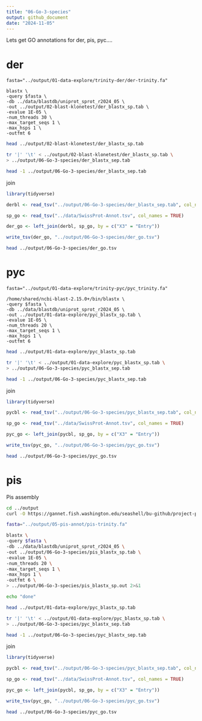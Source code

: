 ```yaml
---
title: "06-Go-3-species"
output: github_document
date: "2024-11-05"
---
```


Lets get GO annotations for der, pis, pyc....


# der 

```
fasta="../output/01-data-explore/trinity-der/der-trinity.fa"

blastx \
-query $fasta \
-db ../data/blastdb/uniprot_sprot_r2024_05 \
-out ../output/02-blast-klonetest/der_blastx_sp.tab \
-evalue 1E-05 \
-num_threads 30 \
-max_target_seqs 1 \
-max_hsps 1 \
-outfmt 6
```

```bash
head ../output/02-blast-klonetest/der_blastx_sp.tab
```


```bash
tr '|' '\t' < ../output/02-blast-klonetest/der_blastx_sp.tab \
> ../output/06-Go-3-species/der_blastx_sep.tab

head -1 ../output/06-Go-3-species/der_blastx_sep.tab

```


join 

```r
library(tidyverse)

derbl <- read_tsv("../output/06-Go-3-species/der_blastx_sep.tab", col_names = FALSE)

sp_go <- read_tsv("../data/SwissProt-Annot.tsv", col_names = TRUE)

```
```r

der_go <- left_join(derbl, sp_go, by = c("X3" = "Entry"))
```

```r
write_tsv(der_go, "../output/06-Go-3-species/der_go.tsv")
```

```bash
head ../output/06-Go-3-species/der_go.tsv

```


# pyc

```
fasta="../output/01-data-explore/trinity-pyc/pyc_trinity.fa"

/home/shared/ncbi-blast-2.15.0+/bin/blastx \
-query $fasta \
-db ../data/blastdb/uniprot_sprot_r2024_05 \
-out ../output/01-data-explore/pyc_blastx_sp.tab \
-evalue 1E-05 \
-num_threads 20 \
-max_target_seqs 1 \
-max_hsps 1 \
-outfmt 6
```

```bash
head ../output/01-data-explore/pyc_blastx_sp.tab
```


```bash
tr '|' '\t' < ../output/01-data-explore/pyc_blastx_sp.tab \
> ../output/06-Go-3-species/pyc_blastx_sep.tab

head -1 ../output/06-Go-3-species/pyc_blastx_sep.tab

```


join 

```r
library(tidyverse)

pycbl <- read_tsv("../output/06-Go-3-species/pyc_blastx_sep.tab", col_names = FALSE)

sp_go <- read_tsv("../data/SwissProt-Annot.tsv", col_names = TRUE)

```
```r

pyc_go <- left_join(pycbl, sp_go, by = c("X3" = "Entry"))
```

```r
write_tsv(pyc_go, "../output/06-Go-3-species/pyc_go.tsv")
```

```bash
head ../output/06-Go-3-species/pyc_go.tsv

```

# pis 

Pis assembly

```bash
cd ../output
curl -O https://gannet.fish.washington.edu/seashell/bu-github/project-pycno-multispecies-2023/output/05-pis-annot/trinity/pis-trinity.fa
```


```bash
fasta="../output/05-pis-annot/pis-trinity.fa"

blastx \
-query $fasta \
-db ../data/blastdb/uniprot_sprot_r2024_05 \
-out ../output/06-Go-3-species/pis_blastx_sp.tab \
-evalue 1E-05 \
-num_threads 20 \
-max_target_seqs 1 \
-max_hsps 1 \
-outfmt 6 \
> ../output/06-Go-3-species/pis_blastx_sp.out 2>&1

echo "done"
```

```bash
head ../output/01-data-explore/pyc_blastx_sp.tab
```


```bash
tr '|' '\t' < ../output/01-data-explore/pyc_blastx_sp.tab \
> ../output/06-Go-3-species/pyc_blastx_sep.tab

head -1 ../output/06-Go-3-species/pyc_blastx_sep.tab

```


join 

```r
library(tidyverse)

pycbl <- read_tsv("../output/06-Go-3-species/pyc_blastx_sep.tab", col_names = FALSE)

sp_go <- read_tsv("../data/SwissProt-Annot.tsv", col_names = TRUE)

```
```r

pyc_go <- left_join(pycbl, sp_go, by = c("X3" = "Entry"))
```

```r
write_tsv(pyc_go, "../output/06-Go-3-species/pyc_go.tsv")
```

```bash
head ../output/06-Go-3-species/pyc_go.tsv

```